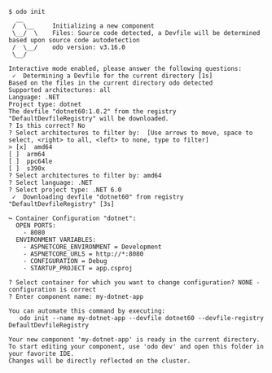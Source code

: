 ```console
$ odo init
  __
 /  \__     Initializing a new component
 \__/  \    Files: Source code detected, a Devfile will be determined based upon source code autodetection
 /  \__/    odo version: v3.16.0
 \__/

Interactive mode enabled, please answer the following questions:
 ✓  Determining a Devfile for the current directory [1s]
Based on the files in the current directory odo detected
Supported architectures: all
Language: .NET
Project type: dotnet
The devfile "dotnet60:1.0.2" from the registry "DefaultDevfileRegistry" will be downloaded.
? Is this correct? No
? Select architectures to filter by:  [Use arrows to move, space to select, <right> to all, <left> to none, type to filter]
> [x]  amd64
[ ]  arm64
[ ]  ppc64le
[ ]  s390x
? Select architectures to filter by: amd64
? Select language: .NET
? Select project type: .NET 6.0
 ✓  Downloading devfile "dotnet60" from registry "DefaultDevfileRegistry" [3s]

↪ Container Configuration "dotnet":
  OPEN PORTS:
    - 8080
  ENVIRONMENT VARIABLES:
    - ASPNETCORE_ENVIRONMENT = Development
    - ASPNETCORE_URLS = http://*:8080
    - CONFIGURATION = Debug
    - STARTUP_PROJECT = app.csproj

? Select container for which you want to change configuration? NONE - configuration is correct
? Enter component name: my-dotnet-app

You can automate this command by executing:
   odo init --name my-dotnet-app --devfile dotnet60 --devfile-registry DefaultDevfileRegistry

Your new component 'my-dotnet-app' is ready in the current directory.
To start editing your component, use 'odo dev' and open this folder in your favorite IDE.
Changes will be directly reflected on the cluster.
```